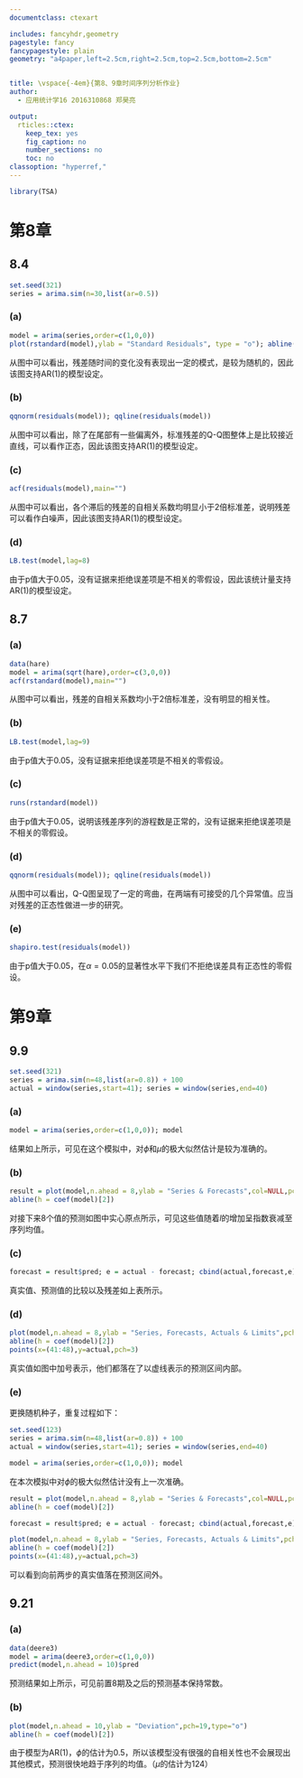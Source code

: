 ```yaml
---
documentclass: ctexart

includes: fancyhdr,geometry
pagestyle: fancy
fancypagestyle: plain
geometry: "a4paper,left=2.5cm,right=2.5cm,top=2.5cm,bottom=2.5cm"


title: \vspace{-4em}{第8、9章时间序列分析作业}
author:
  - 应用统计学16 2016310868 郑昊亮

output:
  rticles::ctex:
    keep_tex: yes
    fig_caption: no
    number_sections: no
    toc: no 
classoption: "hyperref,"
---
```

```r
library(TSA)
```
# 第8章

## 8.4
```r
set.seed(321)
series = arima.sim(n=30,list(ar=0.5))
```

### (a)
```r
model = arima(series,order=c(1,0,0))
plot(rstandard(model),ylab = "Standard Residuals", type = "o"); abline(h=0)
```
从图中可以看出，残差随时间的变化没有表现出一定的模式，是较为随机的，因此该图支持AR(1)的模型设定。

### (b)
```r
qqnorm(residuals(model)); qqline(residuals(model))
```
从图中可以看出，除了在尾部有一些偏离外，标准残差的Q-Q图整体上是比较接近直线，可以看作正态，因此该图支持AR(1)的模型设定。

### (c)
```r
acf(residuals(model),main="")
```
从图中可以看出，各个滞后的残差的自相关系数均明显小于2倍标准差，说明残差可以看作白噪声，因此该图支持AR(1)的模型设定。

### (d)
```r
LB.test(model,lag=8)
```
由于p值大于0.05，没有证据来拒绝误差项是不相关的零假设，因此该统计量支持AR(1)的模型设定。

## 8.7
### (a)
```r
data(hare)
model = arima(sqrt(hare),order=c(3,0,0))
acf(rstandard(model),main="")
```
从图中可以看出，残差的自相关系数均小于2倍标准差，没有明显的相关性。

### (b)
```r
LB.test(model,lag=9)
```
由于p值大于0.05，没有证据来拒绝误差项是不相关的零假设。

### (c)
```r
runs(rstandard(model))
```
由于p值大于0.05，说明该残差序列的游程数是正常的，没有证据来拒绝误差项是不相关的零假设。

### (d)
```r
qqnorm(residuals(model)); qqline(residuals(model))
```
从图中可以看出，Q-Q图呈现了一定的弯曲，在两端有可接受的几个异常值。应当对残差的正态性做进一步的研究。

### (e)
```r
shapiro.test(residuals(model))
```
由于p值大于0.05，在$\alpha = 0.05$的显著性水平下我们不拒绝误差具有正态性的零假设。


# 第9章

## 9.9
```r
set.seed(321)
series = arima.sim(n=48,list(ar=0.8)) + 100
actual = window(series,start=41); series = window(series,end=40)
```

### (a)
```r
model = arima(series,order=c(1,0,0)); model
```
结果如上所示，可见在这个模拟中，对$\phi$和$\mu$的极大似然估计是较为准确的。

### (b)
```r
result = plot(model,n.ahead = 8,ylab = "Series & Forecasts",col=NULL,pch=19,type="o")
abline(h = coef(model)[2])
```
对接下来8个值的预测如图中实心原点所示，可见这些值随着$l$的增加呈指数衰减至序列均值。

### (c)
```r
forecast = result$pred; e = actual - forecast; cbind(actual,forecast,e)
```
真实值、预测值的比较以及残差如上表所示。

### (d)
```r
plot(model,n.ahead = 8,ylab = "Series, Forecasts, Actuals & Limits",pch=19,type="o")
abline(h = coef(model)[2])
points(x=(41:48),y=actual,pch=3)
```
真实值如图中加号表示，他们都落在了以虚线表示的预测区间内部。

### (e)
更换随机种子，重复过程如下：
```r
set.seed(123)
series = arima.sim(n=48,list(ar=0.8)) + 100
actual = window(series,start=41); series = window(series,end=40)

model = arima(series,order=c(1,0,0)); model
```
在本次模拟中对$\phi$的极大似然估计没有上一次准确。

```r
result = plot(model,n.ahead = 8,ylab = "Series & Forecasts",col=NULL,pch=19,type="o")
abline(h = coef(model)[2])

forecast = result$pred; e = actual - forecast; cbind(actual,forecast,e)

plot(model,n.ahead = 8,ylab = "Series, Forecasts, Actuals & Limits",pch=19,type="o")
abline(h = coef(model)[2])
points(x=(41:48),y=actual,pch=3)
```
可以看到向前两步的真实值落在预测区间外。

## 9.21
### (a)
```r
data(deere3)
model = arima(deere3,order=c(1,0,0))
predict(model,n.ahead = 10)$pred
```
预测结果如上所示，可见前置8期及之后的预测基本保持常数。

### (b)
```r
plot(model,n.ahead = 10,ylab = "Deviation",pch=19,type="o")
abline(h = coef(model)[2])
```
由于模型为AR(1)，$\phi$的估计为0.5，所以该模型没有很强的自相关性也不会展现出其他模式，预测很快地趋于序列的均值。（$\mu$的估计为124）